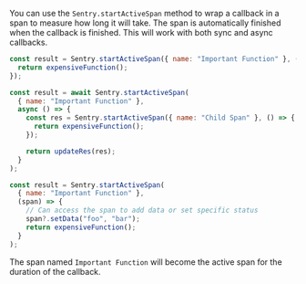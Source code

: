 You can use the `Sentry.startActiveSpan` method to wrap a callback in a span to measure how long it will take. The span is automatically finished when the callback is finished. This will work with both sync and async callbacks.

```javascript
const result = Sentry.startActiveSpan({ name: "Important Function" }, () => {
  return expensiveFunction();
});

const result = await Sentry.startActiveSpan(
  { name: "Important Function" },
  async () => {
    const res = Sentry.startActiveSpan({ name: "Child Span" }, () => {
      return expensiveFunction();
    });

    return updateRes(res);
  }
);

const result = Sentry.startActiveSpan(
  { name: "Important Function" },
  (span) => {
    // Can access the span to add data or set specific status
    span?.setData("foo", "bar");
    return expensiveFunction();
  }
);
```

The span named `Important Function` will become the active span for the duration of the callback.
